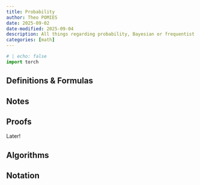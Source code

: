 ```yaml
---
title: Probability
author: Theo POMIES
date: 2025-09-02
date-modified: 2025-09-04
description: All things regarding probability, Bayesian or frequentist.
categories: [math]
---
```


```python
# | echo: false
import torch
```

## Definitions & Formulas

## Notes

## Proofs

Later!

## Algorithms

## Notation
